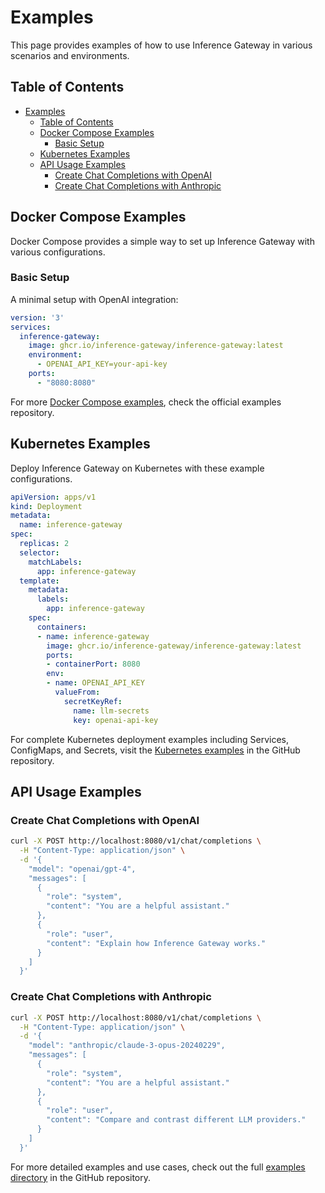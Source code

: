 # Examples

This page provides examples of how to use Inference Gateway in various scenarios and environments.

## Table of Contents
- [Examples](#examples)
  - [Table of Contents](#table-of-contents)
  - [Docker Compose Examples](#docker-compose-examples)
    - [Basic Setup](#basic-setup)
  - [Kubernetes Examples](#kubernetes-examples)
  - [API Usage Examples](#api-usage-examples)
    - [Create Chat Completions with OpenAI](#create-chat-completions-with-openai)
    - [Create Chat Completions with Anthropic](#create-chat-completions-with-anthropic)

## Docker Compose Examples

Docker Compose provides a simple way to set up Inference Gateway with various configurations.

### Basic Setup

A minimal setup with OpenAI integration:

```yaml
version: '3'
services:
  inference-gateway:
    image: ghcr.io/inference-gateway/inference-gateway:latest
    environment:
      - OPENAI_API_KEY=your-api-key
    ports:
      - "8080:8080"
```

For more [Docker Compose examples](https://github.com/inference-gateway/inference-gateway/tree/main/examples/docker-compose), check the official examples repository.

## Kubernetes Examples

Deploy Inference Gateway on Kubernetes with these example configurations.

```yaml
apiVersion: apps/v1
kind: Deployment
metadata:
  name: inference-gateway
spec:
  replicas: 2
  selector:
    matchLabels:
      app: inference-gateway
  template:
    metadata:
      labels:
        app: inference-gateway
    spec:
      containers:
      - name: inference-gateway
        image: ghcr.io/inference-gateway/inference-gateway:latest
        ports:
        - containerPort: 8080
        env:
        - name: OPENAI_API_KEY
          valueFrom:
            secretKeyRef:
              name: llm-secrets
              key: openai-api-key
```

For complete Kubernetes deployment examples including Services, ConfigMaps, and Secrets, visit the [Kubernetes examples](https://github.com/inference-gateway/inference-gateway/tree/main/examples/kubernetes) in the GitHub repository.

## API Usage Examples

### Create Chat Completions with OpenAI

```bash
curl -X POST http://localhost:8080/v1/chat/completions \
  -H "Content-Type: application/json" \
  -d '{
    "model": "openai/gpt-4",
    "messages": [
      {
        "role": "system",
        "content": "You are a helpful assistant."
      },
      {
        "role": "user",
        "content": "Explain how Inference Gateway works."
      }
    ]
  }'
```

### Create Chat Completions with Anthropic

```bash
curl -X POST http://localhost:8080/v1/chat/completions \
  -H "Content-Type: application/json" \
  -d '{
    "model": "anthropic/claude-3-opus-20240229",
    "messages": [
      {
        "role": "system",
        "content": "You are a helpful assistant."
      },
      {
        "role": "user",
        "content": "Compare and contrast different LLM providers."
      }
    ]
  }'
```


For more detailed examples and use cases, check out the full [examples directory](https://github.com/inference-gateway/inference-gateway/tree/main/examples) in the GitHub repository.
